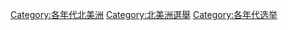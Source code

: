 
[[Category:各年代北美洲|Category:各年代北美洲]]
[[Category:北美洲選舉|Category:北美洲選舉]]
[[Category:各年代选举|Category:各年代选举]]